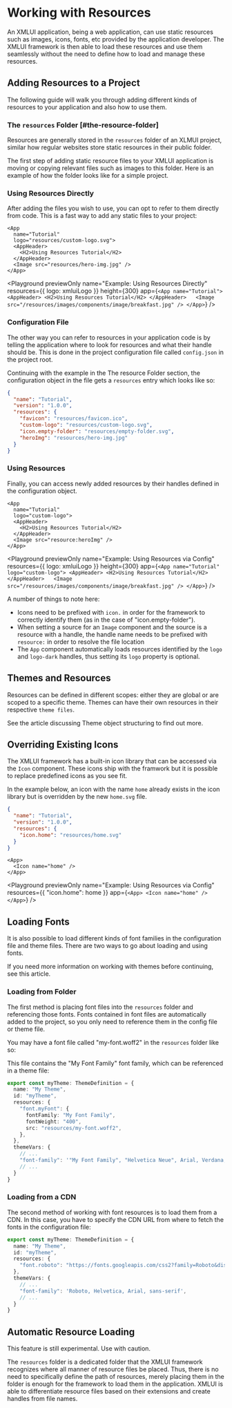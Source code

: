 
# Working with Resources

An XMLUI application, being a web application, can use static resources such as images, icons, fonts, etc provided by the application developer.
The XMLUI framework is then able to load these resources and use them seamlessly without the need to define how to load and manage these resources.

## Adding Resources to a Project

The following guide will walk you through adding different kinds of resources to your application and also how to use them.

### The `resources` Folder [#the-resource-folder]

Resources are generally stored in the `resources` folder of an XLMUI project, similar how regular websites store static resources in their public folder.

The first step of adding static resource files to your XMLUI application is moving or copying relevant files such as images to this folder.
Here is an example of how the folder looks like for a simple project.

<FileTree>
  <FileTree.Folder name="resources" defaultOpen>
    <FileTree.File name="favicon.ico" />
    <FileTree.File name="custom-logo.svg" />
    <FileTree.File name="empty-folder.svg" />
    <FileTree.File name="hero-img.jpg" />
    <FileTree.File name="my-font.woff2" />
  </FileTree.Folder>
</FileTree>

### Using Resources Directly

After adding the files you wish to use, you can opt to refer to them directly from code.
This is a fast way to add any static files to your project:

```ueml copy filename="Main.xmlui"
<App
  name="Tutorial"
  logo="resources/custom-logo.svg">
  <AppHeader>
    <H2>Using Resources Tutorial</H2>
  </AppHeader>  
  <Image src="resources/hero-img.jpg" />
</App>
```

<Playground
  previewOnly
  name="Example: Using Resources Directly"
  resources={{ logo: xmluiLogo }}
  height={300}
  app={`
  <App
    name="Tutorial">
    <AppHeader>
      <H2>Using Resources Tutorial</H2>
    </AppHeader>  
    <Image src="/resources/images/components/image/breakfast.jpg" />
  </App>
  `}
/>

### Configuration File

The other way you can refer to resources in your application code is by telling the application where to look for resources and what their handle should be.
This is done in the project configuration file called `config.json` in the project root.

Continuing with the example in the <SmartLink href="#the-resource-folder">The resource Folder</SmartLink> section,
the configuration object in the file gets a `resources` entry which looks like so:

```json copy filename="config.json"
{
  "name": "Tutorial",
  "version": "1.0.0",
  "resources": {
    "favicon": "resources/favicon.ico",
    "custom-logo": "resources/custom-logo.svg",
    "icon.empty-folder": "resources/empty-folder.svg",
    "heroImg": "resources/hero-img.jpg"
  }
}
```

### Using Resources

Finally, you can access newly added resources by their handles defined in the configuration object.

```ueml copy filename="Main.xmlui"
<App
  name="Tutorial"
  logo="custom-logo">
  <AppHeader>
    <H2>Using Resources Tutorial</H2>
  </AppHeader>  
  <Image src="resource:heroImg" />
</App>
```

<Playground
  previewOnly
  name="Example: Using Resources via Config"
  resources={{ logo: xmluiLogo }}
  height={300}
  app={`
  <App
    name="Tutorial"
    logo="custom-logo">
    <AppHeader>
      <H2>Using Resources Tutorial</H2>
    </AppHeader>  
    <Image src="/resources/images/components/image/breakfast.jpg" />
  </App>
  `}
/>

A number of things to note here:

- Icons need to be prefixed with `icon.` in order for the framework to correctly identify them (as in the case of "icon.empty-folder").
- When setting a source for an `Image` component and the source is a resource with a handle, the handle name needs to be prefixed with `resource:` in order to resolve the file location
- The `App` component automatically loads resources identified by the `logo` and `logo-dark` handles, thus setting its `logo` property is optional.

## Themes and Resources

Resources can be defined in different scopes: either they are global or are scoped to a specific theme.
Themes can have their own resources in their respective `theme files`.

See the article discussing <SmartLink href={THEMES_WHAT_A_THEME_CONTAINS}>Theme object structuring</SmartLink> to find out more.

## Overriding Existing Icons

The XMLUI framework has a built-in icon library that can be accessed via the `Icon` component.
These icons ship with the framwork but it is possible to replace predefined icons as you see fit.

In the example below, an icon with the name `home` already exists in the icon library but is overridden by the new `home.svg` file.

```json copy filename="config.json"
{
  "name": "Tutorial",
  "version": "1.0.0",
  "resources": {
    "icon.home": "resources/home.svg"
  }
}
```

```ueml copy filename="Main.xmlui"
<App>
  <Icon name="home" />
</App>
```

<Playground
  previewOnly
  name="Example: Using Resources via Config"
  resources={{ "icon.home": home }}
  app={`
  <App>
    <Icon name="home" />
  </App>
  `}
/>

## Loading Fonts

It is also possible to load different kinds of font families in the configuration file and theme files.
There are two ways to go about loading and using fonts.

If you need more information on working with themes before continuing, see <SmartLink href={THEMES}>this article</SmartLink>.

### Loading from Folder

The first method is placing font files into the `resources` folder and referencing those fonts.
Fonts contained in font files are automatically added to the project, so you only need to reference them in the config file or theme file.

You may have a font file called "my-font.woff2" in the `resources` folder like so:

<FileTree>
  <FileTree.Folder name="resources" defaultOpen>
    <FileTree.File name="my-font.woff2" />
  </FileTree.Folder>
</FileTree>

This file contains the "My Font Family" font family, which can be referenced in a theme file:

```ts filename="my-theme.ts" {5-9, 14}
export const myTheme: ThemeDefinition = {
  name: "My Theme",
  id: "myTheme",
  resources: {
    "font.myFont": {
      fontFamily: "My Font Family",
      fontWeight: "400",
      src: "resources/my-font.woff2",
    },
  },
  themeVars: {
    // ...
    "font-family": '"My Font Family", "Helvetica Neue", Arial, Verdana, sans-serif',
    // ...
  }
}
```

### Loading from a CDN

The second method of working with font resources is to load them from a CDN.
In this case, you have to specify the CDN URL from where to fetch the fonts in the configuration file:

```ts filename="my-theme.ts" {5, 9}
export const myTheme: ThemeDefinition = {
  name: "My Theme",
  id: "myTheme",
  resources: {
    "font.roboto": "https://fonts.googleapis.com/css2?family=Roboto&display=swap"
  },
  themeVars: {
    // ...
    "font-family": 'Roboto, Helvetica, Arial, sans-serif',
    // ...
  }
}
```

## Automatic Resource Loading

<Callout type="warning" emoji="⚠️">
  This feature is still experimental. Use with caution.
</Callout>

The `resources` folder is a dedicated folder that the XMLUI framework recognizes where all manner of resource files be placed.
Thus, there is no need to specifically define the path of resources, merely placing them in the folder is enough for the framework to load them in the application.
XMLUI is able to differentiate resource files based on their extensions and create handles from file names.
